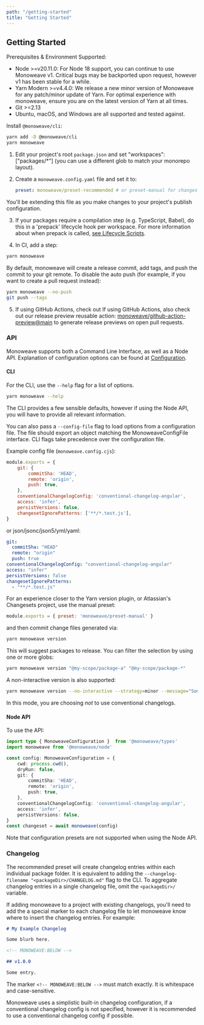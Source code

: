 ```yaml
---
path: "/getting-started"
title: "Getting Started"
---
```



## Getting Started

Prerequisites & Environment Supported:

- Node >=v20.11.0: For Node 18 support, you can continue to use Monoweave v1. Critical bugs may be backported upon request, however v1 has been stable for a while.
- Yarn Modern >=v4.4.0: We release a new minor version of Monoweave for any patch/minor update of Yarn. For optimal experience with monoweave, ensure you are on the latest version of Yarn at all times.
- Git >=2.13
- Ubuntu, macOS, and Windows are all supported and tested against.

Install `@monoweave/cli`:

```bash
yarn add -D @monoweave/cli
yarn monoweave
```

1. Edit your project's root `package.json` and set "workspaces": ["packages/*"] (you can use a different glob to match your monorepo layout).
2. Create a `monoweave.config.yaml` file and set it to:

   ```yaml
   preset: monoweave/preset-recommended # or preset-manual for changeset files
   ```

  You'll be extending this file as you make changes to your project's publish configuration.

3. If your packages require a compilation step (e.g. TypeScript, Babel), do this in a 'prepack' lifecycle hook per workspace. For more information about when prepack is called, [see Lifecycle Scripts](/architecture#lifecycle-scripts).

4. In CI, add a step:

  ```sh
  yarn monoweave
  ```

  By default, monoweave will create a release commit, add tags, and push the commit to your git remote. To disable the auto push (for example, if you want to create a pull request instead):

  ```sh
  yarn monoweave --no-push
  git push --tags
  ```

5. If using GitHub Actions, check out If using GitHub Actions, also check out our release preview reusable action: [monoweave/github-action-preview@main](https://github.com/monoweave/github-action-preview) to generate release previews on open pull requests.

### API

Monoweave supports both a Command Line Interface, as well as a Node API. Explanation of configuration options can be found at [Configuration](/configuration).

#### CLI

For the CLI, use the `--help` flag for a list of options.

```bash
yarn monoweave --help
```

The CLI provides a few sensible defaults, however if using the Node API, you will have to provide all relevant information.

You can also pass a `--config-file` flag to load options from a configuration file. The file should export an object matching the MonoweaveConfigFile interface. CLI flags take precedence over the configuration file.

Example config file (`monoweave.config.cjs`):

```js
module.exports = {
    git: {
        commitSha: 'HEAD',
        remote: 'origin',
        push: true,
    },
    conventionalChangelogConfig: 'conventional-changelog-angular',
    access: 'infer',
    persistVersions: false,
    changesetIgnorePatterns: ['**/*.test.js'],
}
```

or json/jsonc/json5/yml/yaml:

```yaml
git:
  commitSha: "HEAD"
  remote: "origin"
  push: true
conventionalChangelogConfig: "conventional-changelog-angular"
access: "infer"
persistVersions: false
changesetIgnorePatterns:
  - "**/*.test.js"
```

For an experience closer to the Yarn version plugin, or Atlassian's Changesets project, use the manual preset:

```js
module.exports = { preset: 'monoweave/preset-manual' }
```

and then commit change files generated via:

```sh
yarn monoweave version
```

This will suggest packages to release. You can filter the selection by using one or more globs:

```sh
yarn monoweave version "@my-scope/package-a" "@my-scope/package-*"
```

A non-interactive version is also supported:

```sh
yarn monoweave version --no-interactive --strategy=minor --message="Some changelog entry" "@my-scope/package-a"
```

In this mode, you are choosing _not_ to use conventional changelogs.

#### Node API

To use the API:

```ts
import type { MonoweaveConfiguration }  from '@monoweave/types'
import monoweave from '@monoweave/node'

const config: MonoweaveConfiguration = {
    cwd: process.cwd(),
    dryRun: false,
    git: {
        commitSha: 'HEAD',
        remote: 'origin',
        push: true,
    },
    conventionalChangelogConfig: 'conventional-changelog-angular',
    access: 'infer',
    persistVersions: false,
}
const changeset = await monoweave(config)
```

Note that configuration presets are not supported when using the Node API.

### Changelog

The recommended preset will create changelog entries within each individual package folder. It is equivalent to adding the `--changelog-filename "<packageDir>/CHANGELOG.md"` flag to the CLI. To aggregate changelog entries in a single changelog file, omit the `<packageDir>/` variable.

If adding monoweave to a project with existing changelogs, you'll need to add the a special marker to each changelog file to let monoweave know where to insert the changelog entries. For example:

```md
# My Example Changelog

Some blurb here.

<!-- MONOWEAVE:BELOW -->

## v1.0.0

Some entry.
```

The marker `<!-- MONOWEAVE:BELOW -->` must match exactly. It is whitespace and case-sensitive.

Monoweave uses a simplistic built-in changelog configuration, if a conventional changelog config is not specified, however it is recommended to use a conventional changelog config if possible.
